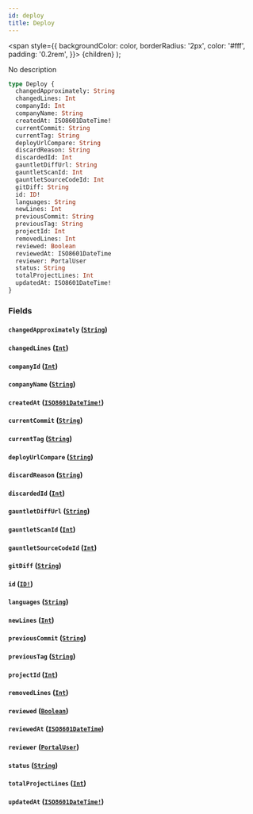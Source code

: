 ```yaml
---
id: deploy
title: Deploy
---
```


<span
style={{
      backgroundColor: color,
      borderRadius: '2px',
      color: '#fff',
      padding: '0.2rem',
    }}>
{children}
</span>
);

No description

```graphql
type Deploy {
  changedApproximately: String
  changedLines: Int
  companyId: Int
  companyName: String
  createdAt: ISO8601DateTime!
  currentCommit: String
  currentTag: String
  deployUrlCompare: String
  discardReason: String
  discardedId: Int
  gauntletDiffUrl: String
  gauntletScanId: Int
  gauntletSourceCodeId: Int
  gitDiff: String
  id: ID!
  languages: String
  newLines: Int
  previousCommit: String
  previousTag: String
  projectId: Int
  removedLines: Int
  reviewed: Boolean
  reviewedAt: ISO8601DateTime
  reviewer: PortalUser
  status: String
  totalProjectLines: Int
  updatedAt: ISO8601DateTime!
}
```

### Fields

#### `changedApproximately` ([`String`](/api/graphql/documentation/scalars/string))

#### `changedLines` ([`Int`](/api/graphql/documentation/scalars/int))

#### `companyId` ([`Int`](/api/graphql/documentation/scalars/int))

#### `companyName` ([`String`](/api/graphql/documentation/scalars/string))

#### `createdAt` ([`ISO8601DateTime!`](/api/graphql/documentation/scalars/iso-8601-date-time))

#### `currentCommit` ([`String`](/api/graphql/documentation/scalars/string))

#### `currentTag` ([`String`](/api/graphql/documentation/scalars/string))

#### `deployUrlCompare` ([`String`](/api/graphql/documentation/scalars/string))

#### `discardReason` ([`String`](/api/graphql/documentation/scalars/string))

#### `discardedId` ([`Int`](/api/graphql/documentation/scalars/int))

#### `gauntletDiffUrl` ([`String`](/api/graphql/documentation/scalars/string))

#### `gauntletScanId` ([`Int`](/api/graphql/documentation/scalars/int))

#### `gauntletSourceCodeId` ([`Int`](/api/graphql/documentation/scalars/int))

#### `gitDiff` ([`String`](/api/graphql/documentation/scalars/string))

#### `id` ([`ID!`](/api/graphql/documentation/scalars/id))

#### `languages` ([`String`](/api/graphql/documentation/scalars/string))

#### `newLines` ([`Int`](/api/graphql/documentation/scalars/int))

#### `previousCommit` ([`String`](/api/graphql/documentation/scalars/string))

#### `previousTag` ([`String`](/api/graphql/documentation/scalars/string))

#### `projectId` ([`Int`](/api/graphql/documentation/scalars/int))

#### `removedLines` ([`Int`](/api/graphql/documentation/scalars/int))

#### `reviewed` ([`Boolean`](/api/graphql/documentation/scalars/boolean))

#### `reviewedAt` ([`ISO8601DateTime`](/api/graphql/documentation/scalars/iso-8601-date-time))

#### `reviewer` ([`PortalUser`](/api/graphql/documentation/objects/portal-user))

#### `status` ([`String`](/api/graphql/documentation/scalars/string))

#### `totalProjectLines` ([`Int`](/api/graphql/documentation/scalars/int))

#### `updatedAt` ([`ISO8601DateTime!`](/api/graphql/documentation/scalars/iso-8601-date-time))
